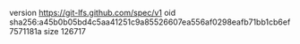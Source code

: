 version https://git-lfs.github.com/spec/v1
oid sha256:a45b0b05bd4c5aa41251c9a85526607ea556af0298eafb71bb1cb6ef7571181a
size 126717

